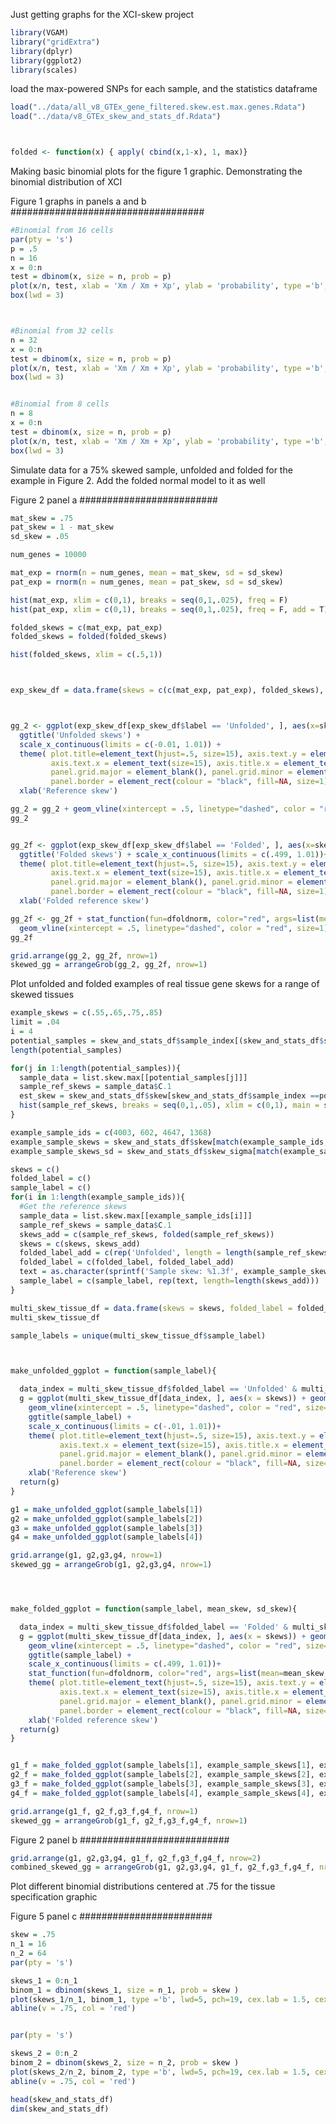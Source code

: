 


Just getting graphs for the XCI-skew project
```r
library(VGAM) 
library("gridExtra")
library(dplyr)
library(ggplot2)
library(scales)

```


load the max-powered SNPs for each sample, and the statistics dataframe

```r
load("../data/all_v8_GTEx_gene_filtered.skew.est.max.genes.Rdata")
load("../data/v8_GTEx_skew_and_stats_df.Rdata")




```



```r
folded <- function(x) { apply( cbind(x,1-x), 1, max)} 

```

Making basic binomial plots for the figure 1 graphic. Demonstrating the binomial distribution of XCI

####################################
Figure 1 graphs in panels a and b
###################################


```r
#Binomial from 16 cells
par(pty = 's')
p = .5
n = 16
x = 0:n
test = dbinom(x, size = n, prob = p)
plot(x/n, test, xlab = 'Xm / Xm + Xp', ylab = 'probability', type ='b', lwd=5, pch=19, cex.lab = 1.5, cex.axis=1.25)
box(lwd = 3)



#Binomial from 32 cells
n = 32
x = 0:n
test = dbinom(x, size = n, prob = p)
plot(x/n, test, xlab = 'Xm / Xm + Xp', ylab = 'probability', type ='b', lwd=5, pch=19, cex.lab = 1.5, cex.axis = 1.25)
box(lwd = 3)


#Binomial from 8 cells
n = 8
x = 0:n
test = dbinom(x, size = n, prob = p)
plot(x/n, test, xlab = 'Xm / Xm + Xp', ylab = 'probability', type ='b', lwd=5, pch=19, cex.lab = 1.5, cex.axis = 1.25)
box(lwd = 3)

```


Simulate data for a 75% skewed sample, unfolded and folded for the example in Figure 2. Add the folded normal model to it as well

#########################
Figure 2 panel a
#########################

```r
mat_skew = .75
pat_skew = 1 - mat_skew
sd_skew = .05

num_genes = 10000

mat_exp = rnorm(n = num_genes, mean = mat_skew, sd = sd_skew)
pat_exp = rnorm(n = num_genes, mean = pat_skew, sd = sd_skew)

hist(mat_exp, xlim = c(0,1), breaks = seq(0,1,.025), freq = F)
hist(pat_exp, xlim = c(0,1), breaks = seq(0,1,.025), freq = F, add = T)

folded_skews = c(mat_exp, pat_exp)
folded_skews = folded(folded_skews)

hist(folded_skews, xlim = c(.5,1))



exp_skew_df = data.frame(skews = c(c(mat_exp, pat_exp), folded_skews), label = c(rep('Unfolded', length = num_genes*2), rep('Folded', length = num_genes*2)))



gg_2 <- ggplot(exp_skew_df[exp_skew_df$label == 'Unfolded', ], aes(x=skews)) + geom_histogram(binwidth = .05, colour="black", fill = "#06e3ff", aes(y=..density..)) + 
  ggtitle('Unfolded skews') +
  scale_x_continuous(limits = c(-0.01, 1.01)) + 
  theme( plot.title=element_text(hjust=.5, size=15), axis.text.y = element_text(size=15), axis.title.y = element_text(size=15),
         axis.text.x = element_text(size=15), axis.title.x = element_text(size=15), 
         panel.grid.major = element_blank(), panel.grid.minor = element_blank(),
         panel.border = element_rect(colour = "black", fill=NA, size=1), panel.background = element_rect(fill = 'white')) +
  xlab('Reference skew')

gg_2 = gg_2 + geom_vline(xintercept = .5, linetype="dashed", color = "red", size=1)
gg_2


gg_2f <- ggplot(exp_skew_df[exp_skew_df$label == 'Folded', ], aes(x=skews)) + geom_histogram(binwidth = .025, colour="black", fill = 'white', aes(y=..density..)) +
  ggtitle('Folded skews') + scale_x_continuous(limits = c(.499, 1.01))+ 
  theme( plot.title=element_text(hjust=.5, size=15), axis.text.y = element_text(size=15), axis.title.y = element_text(size=15),
         axis.text.x = element_text(size=15), axis.title.x = element_text(size=15), 
         panel.grid.major = element_blank(), panel.grid.minor = element_blank(),
         panel.border = element_rect(colour = "black", fill=NA, size=1), panel.background = element_rect(fill = 'white')) + 
  xlab('Folded reference skew')

gg_2f <- gg_2f + stat_function(fun=dfoldnorm, color="red", args=list(mean=mat_skew, sd=sd_skew), size = 1) +
  geom_vline(xintercept = .5, linetype="dashed", color = "red", size=1)
gg_2f

grid.arrange(gg_2, gg_2f, nrow=1)
skewed_gg = arrangeGrob(gg_2, gg_2f, nrow=1)

```

Plot unfolded and folded examples of real tissue gene skews for a range of skewed tissues

```r
example_skews = c(.55,.65,.75,.85)
limit = .04
i = 4
potential_samples = skew_and_stats_df$sample_index[(skew_and_stats_df$skew >= example_skews[i] - limit) & (skew_and_stats_df$skew <= example_skews[i] + limit) & skew_and_stats_df$num_snps >= 50]
length(potential_samples)

for(j in 1:length(potential_samples)){
  sample_data = list.skew.max[[potential_samples[j]]]
  sample_ref_skews = sample_data$C.1
  est_skew = skew_and_stats_df$skew[skew_and_stats_df$sample_index ==potential_samples[j] ]
  hist(sample_ref_skews, breaks = seq(0,1,.05), xlim = c(0,1), main = sprintf('%i: %1.3f',potential_samples[j], est_skew) )
}
```

```r

example_sample_ids = c(4003, 602, 4647, 1368)
example_sample_skews = skew_and_stats_df$skew[match(example_sample_ids,skew_and_stats_df$sample_index)]
example_sample_skews_sd = skew_and_stats_df$skew_sigma[match(example_sample_ids,skew_and_stats_df$sample_index)]

skews = c()
folded_label = c()
sample_label = c()
for(i in 1:length(example_sample_ids)){
  #Get the reference skews
  sample_data = list.skew.max[[example_sample_ids[i]]]
  sample_ref_skews = sample_data$C.1
  skews_add = c(sample_ref_skews, folded(sample_ref_skews))
  skews = c(skews, skews_add)
  folded_label_add = c(rep('Unfolded', length = length(sample_ref_skews)), rep('Folded', length = length(folded(sample_ref_skews))) )
  folded_label = c(folded_label, folded_label_add)
  text = as.character(sprintf('Sample skew: %1.3f', example_sample_skews[i]))
  sample_label = c(sample_label, rep(text, length=length(skews_add)))
}

multi_skew_tissue_df = data.frame(skews = skews, folded_label = folded_label, sample_label = sample_label)
multi_skew_tissue_df


```

```r
sample_labels = unique(multi_skew_tissue_df$sample_label)



make_unfolded_ggplot = function(sample_label){

  data_index = multi_skew_tissue_df$folded_label == 'Unfolded' & multi_skew_tissue_df$sample_label == sample_label
  g = ggplot(multi_skew_tissue_df[data_index, ], aes(x = skews)) + geom_histogram(binwidth = .05, colour="black", fill = "#06e3ff") +
    geom_vline(xintercept = .5, linetype="dashed", color = "red", size=1) +
    ggtitle(sample_label) + 
    scale_x_continuous(limits = c(-.01, 1.01))+ 
    theme( plot.title=element_text(hjust=.5, size=15), axis.text.y = element_text(size=15), axis.title.y = element_text(size=15),
           axis.text.x = element_text(size=15), axis.title.x = element_text(size=15), 
           panel.grid.major = element_blank(), panel.grid.minor = element_blank(),
           panel.border = element_rect(colour = "black", fill=NA, size=1), panel.background = element_rect(fill = 'white')) + 
    xlab('Reference skew')
  return(g)
}

g1 = make_unfolded_ggplot(sample_labels[1]) 
g2 = make_unfolded_ggplot(sample_labels[2]) 
g3 = make_unfolded_ggplot(sample_labels[3])  
g4 = make_unfolded_ggplot(sample_labels[4]) 

grid.arrange(g1, g2,g3,g4, nrow=1)
skewed_gg = arrangeGrob(g1, g2,g3,g4, nrow=1)




make_folded_ggplot = function(sample_label, mean_skew, sd_skew){

  data_index = multi_skew_tissue_df$folded_label == 'Folded' & multi_skew_tissue_df$sample_label == sample_label
  g = ggplot(multi_skew_tissue_df[data_index, ], aes(x = skews)) + geom_histogram(binwidth = .025, colour="black", fill = 'white', aes(y=..density..)) +
    geom_vline(xintercept = .5, linetype="dashed", color = "red", size=1) +
    ggtitle(sample_label) + 
    scale_x_continuous(limits = c(.499, 1.01))+ 
    stat_function(fun=dfoldnorm, color="red", args=list(mean=mean_skew, sd=sd_skew), size = 1) +
    theme( plot.title=element_text(hjust=.5, size=15), axis.text.y = element_text(size=15), axis.title.y = element_text(size=15),
           axis.text.x = element_text(size=15), axis.title.x = element_text(size=15), 
           panel.grid.major = element_blank(), panel.grid.minor = element_blank(),
           panel.border = element_rect(colour = "black", fill=NA, size=1), panel.background = element_rect(fill = 'white')) + 
    xlab('Folded reference skew')
  return(g)
}


g1_f = make_folded_ggplot(sample_labels[1], example_sample_skews[1], example_sample_skews_sd[1] ) 
g2_f = make_folded_ggplot(sample_labels[2], example_sample_skews[2], example_sample_skews_sd[2] ) 
g3_f = make_folded_ggplot(sample_labels[3], example_sample_skews[3], example_sample_skews_sd[3] )  
g4_f = make_folded_ggplot(sample_labels[4], example_sample_skews[4], example_sample_skews_sd[4] ) 

grid.arrange(g1_f, g2_f,g3_f,g4_f, nrow=1)
skewed_gg = arrangeGrob(g1_f, g2_f,g3_f,g4_f, nrow=1)

```

###########################
Figure 2 panel b
###########################


```r
grid.arrange(g1, g2,g3,g4, g1_f, g2_f,g3_f,g4_f, nrow=2)
combined_skewed_gg = arrangeGrob(g1, g2,g3,g4, g1_f, g2_f,g3_f,g4_f, nrow=2)

```


Plot different binomial distributions centered at .75 for the tissue specification graphic

########################
Figure 5 panel c
########################


```r

skew = .75
n_1 = 16
n_2 = 64
par(pty = 's')

skews_1 = 0:n_1
binom_1 = dbinom(skews_1, size = n_1, prob = skew )
plot(skews_1/n_1, binom_1, type ='b', lwd=5, pch=19, cex.lab = 1.5, cex.axis = 1.25, xlim = c(.5, 1))
abline(v = .75, col = 'red')


par(pty = 's')

skews_2 = 0:n_2
binom_2 = dbinom(skews_2, size = n_2, prob = skew )
plot(skews_2/n_2, binom_2, type ='b', lwd=5, pch=19, cex.lab = 1.5, cex.axis = 1.25, xlim = c(.5, 1))
abline(v = .75, col = 'red')

```


```r

head(skew_and_stats_df)
dim(skew_and_stats_df)
```



























